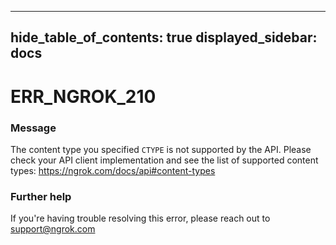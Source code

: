 

---
hide_table_of_contents: true
displayed_sidebar: docs
---


# ERR_NGROK_210

### Message
The content type you specified `CTYPE` is not supported by the API. Please check your API client implementation and see the list of supported content types: https://ngrok.com/docs/api#content-types

<ErrorDetails error="err_ngrok_210" />



### Further help
If you're having trouble resolving this error, please reach out to [support@ngrok.com](mailto:support@ngrok.com?subject=Help%20with%20ERR_NGROK_210)

